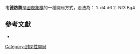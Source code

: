 {{Chess notation}}
'''韦德防禦'''是[[國際象棋|國際象棋]]的一種開局方式，走法為：
1. d4 d6 2. Nf3 Bg4 

{{Infobox chess opening
|openingname = 韦德防禦
|image = {{Chess diagram
|
|
|=
   |rd|nd|  |qd|kd|bd|nd|rd
   |pd|pd|pd|  |pd|pd|pd|pd
   |  |  |  |pd|  |  |  |  
   |  |  |  |  |  |  |  |  
   |  |  |  |pl|  |  |bd|  
   |  |  |  |  |  |nl|  |  
   |pl|pl|pl|  |pl|pl|pl|pl
   |rl|nl|bl|ql|kl|bl|  |rl
|}}
|moves = 1.d4 d6 2.Nf3 Bg4
|ECO = A41, A04
|birth = 
|parentopening = 
|chessgid =1477412&move=3&moves=d4.d6.Nf3.Bg4
}}

==參考文獻==
{{reflist}}
* {{cite book  | author =[[Jouni_Yrjölä|Jouni Yrjölä]] and [[Jussi_Tella|Jussi Tella]]| year=2001 | title=An Explosive Chess Opening Repertoire for Black  | publisher=Gambit Publications Ltd  | isbn=1-901983-501 }}

{{國際象棋開局}}

[[Category:封閉性開局|Category:封閉性開局]]